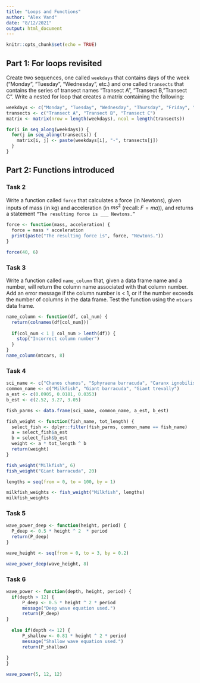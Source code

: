 ```yaml
---
title: "Loops and Functions"
author: "Alex Vand"
date: "8/12/2021"
output: html_document
---
```


```r
knitr::opts_chunk$set(echo = TRUE)
```

## Part 1: For loops revisited

Create two sequences, one called `weekdays` that contains days of the week (“Monday”, “Tuesday”, “Wednesday”, etc.) and one called `transects` that contains the series of transect names “Transect A”, “Transect B,”Transect C". Write a nested for loop that creates a matrix containing the following:


```r
weekdays <- c("Monday", "Tuesday", "Wednesday", "Thursday", "Friday", "Saturday", "Sunday")
transects <- c("Transect A", "Transect B", "Transect C")
matrix <- matrix(nrow = length(weekdays), ncol = length(transects))

for(i in seq_along(weekdays)) {
  for(j in seq_along(transects)) {
    matrix[i, j] <- paste(weekdays[i], "-", transects[j])
  }
}
```


## Part 2: Functions introduced

### Task 2
Write a function called `force` that calculates a force (in Newtons), given inputs of mass (in kg) and acceleration (in $ms^2$ (recall: $F=ma$)), and returns a statement `“The resulting force is ___ Newtons.”`

```r
force <- function(mass, acceleration) {
  force = mass * acceleration
  print(paste("The resulting force is", force, "Newtons."))
}

force(40, 6)
```

### Task 3
Write a function called `name_column` that, given a data frame name and a number, will return the column name associated with that column number. Add an error message if the column number is < 1, or if the number exceeds the number of columns in the data frame. Test the function using the `mtcars` data frame.

```r
name_column <- function(df, col_num) {
  return(colnames(df[col_num]))
  
  if(col_num < 1 | col_num > lenth(df)) {
    stop("Incorrect column number")
  }
}
name_column(mtcars, 8)
```

### Task 4

```r
sci_name <- c("Chanos chanos", "Sphyraena barracuda", "Caranx ignobilis")
common_name <- c("Milkfish", "Giant barracuda", "Giant trevally")
a_est <- c(0.0905, 0.0181, 0.0353)
b_est <- c(2.52, 3.27, 3.05)

fish_parms <- data.frame(sci_name, common_name, a_est, b_est)

fish_weight <- function(fish_name, tot_length) {
  select_fish <- dplyr::filter(fish_parms, common_name == fish_name)
  a = select_fish$a_est
  b = select_fish$b_est
  weight <- a * tot_length ^ b
  return(weight)
}

fish_weight("Milkfish", 6)
fish_weight("Giant barracuda", 20)

lengths = seq(from = 0, to = 100, by = 1)

milkfish_weights <- fish_weight("Milkfish", lengths)
milkfish_weights
```

### Task 5

```r
wave_power_deep <- function(height, period) {
  P_deep <- 0.5 * height ^ 2  * period
  return(P_deep)
}

wave_height <- seq(from = 0, to = 3, by = 0.2)

wave_power_deep(wave_height, 8)
```

### Task 6

```r
wave_power <- function(depth, height, period) {
  if(depth > 12) {
      P_deep <- 0.5 * height ^ 2 * period
      message("Deep wave equation used.")
      return(P_deep)
}
  
  else if(depth <= 12) {
      P_shallow <- 0.81 * height ^ 2 * period
      message("Shallow wave equation used.")
      return(P_shallow)
      
}
}

wave_power(5, 12, 12)
```







